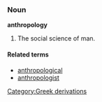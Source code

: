 ===Noun===
'''anthropology'''

#The social science of man.

====Related terms====
*[[anthropological]]
*[[anthropologist]]
[[Category:Greek derivations]]